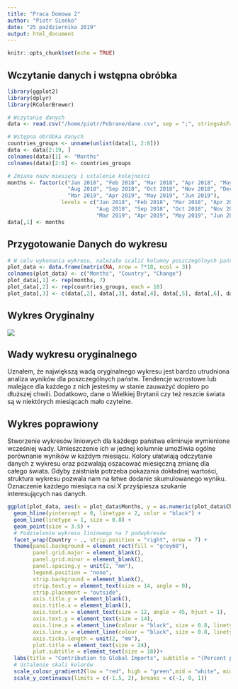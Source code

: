 ```yaml
---
title: "Praca Domowa 2"
author: "Piotr Sieńko"
date: "25 października 2019"
output: html_document
---
```


```r
knitr::opts_chunk$set(echo = TRUE)
```

## Wczytanie danych i wstępna obróbka

```r
library(ggplot2)
library(dplyr)
library(RColorBrewer)

# Wczytanie danych
data <- read.csv("/home/piotr/Pobrane/dane.csv", sep = ";", stringsAsFactors = FALSE)

# Wstępna obróbka danych
countries_groups <- unname(unlist(data[1, 2:8]))
data <- data[2:19, ]
colnames(data)[1] <- "Months"
colnames(data)[2:8] <- countries_groups

# Zmiana nazw miesięcy i ustalenie kolejności 
months <- factor(c("Jan 2018", "Feb 2018", "Mar 2018", "Apr 2018", "May 2018", "Jun 2018", "Jul 2018",
                   "Aug 2018", "Sep 2018", "Oct 2018", "Nov 2018", "Dec 2018", "Jan 2019",  "Feb 2019",
                   "Mar 2019", "Apr 2019", "May 2019", "Jun 2019"),
                 levels = c("Jan 2018", "Feb 2018", "Mar 2018", "Apr 2018", "May 2018", "Jun 2018", "Jul 2018",
                            "Aug 2018", "Sep 2018", "Oct 2018", "Nov 2018", "Dec 2018", "Jan 2019",  "Feb 2019",
                            "Mar 2019", "Apr 2019", "May 2019", "Jun 2019"))
data[,1] <- months
```

## Przygotowanie Danych do wykresu


```r
# W celu wykonania wykresu, należało scalić kolumny poszczególnych państw w jedną 
plot_data <- data.frame(matrix(NA, nrow = 7*18, ncol = 3))
colnames(plot_data) <- c("Months", "Country", "Change")
plot_data[,1] <- rep(months, 7)
plot_data[,2] <- rep(countries_groups, each = 18)
plot_data[,3] <- c(data[,2], data[,3], data[,4], data[,5], data[,6], data[,7], data[,8])
```

## Wykres Oryginalny



![](/home/piotr/Pobrane/indeks.png)

## Wady wykresu oryginalnego

Uznałem, że największą wadą oryginalnego wykresu jest bardzo utrudniona analiza wyników dla poszczególnych państw. Tendencje wzrostowe lub malejące dla każdego z nich jesteśmy w stanie zauważyć dopiero po dłuższej chwili. Dodatkowo, dane o Wielkiej Brytanii czy też reszcie świata są w niektórych miesiącach mało czytelne. 

## Wykres poprawiony 

Stworzenie wykresów liniowych dla każdego państwa eliminuje wymienione wcześniej wady. Umieszczenie ich w jednej kolumnie umożliwia ogólne porównanie wyników w każdym miesiącu. Kolory ułatwiają odczytanie danych z wykresu oraz pozwalają oszacować miesięczną zmianę dla całego świata. Gdyby zaistniała potrzeba pokazania dokładnej wartości, struktura wykresu pozwala nam na łatwe dodanie skumulowanego wyniku. Oznaczenie każdego miesiąca na osi X przyśpiesza szukanie interesujących nas danych.


```r

ggplot(plot_data, aes(x = plot_data$Months, y = as.numeric(plot_data$Change), color = as.numeric(Change), group = Country)) +
  geom_hline(yintercept = 0, linetype = 2, color = "black") +
  geom_line(linetype = 1, size = 0.8) +
  geom_point(size = 3.5) +
  # Podzielenie wykresu liniowego na 7 podwykresów
  facet_wrap(Country ~ ., strip.position = "right", nrow = 7) + 
  theme(panel.background = element_rect(fill = "grey60"),
        panel.grid.major = element_blank(),
        panel.grid.minor = element_blank(),
        panel.spacing.y = unit(2, "mm"),
        legend.position = "none",
        strip.background = element_blank(),
        strip.text.y = element_text(size = 14, angle = 0),
        strip.placement = "outside",
        axis.title.y = element_blank(),
        axis.title.x = element_blank(),
        axis.text.x = element_text(size = 12, angle = 45, hjust = 1),
        axis.text.y = element_text(size = 14),
        axis.line.x = element_line(colour = "black", size = 0.8, linetype = 1),
        axis.line.y = element_line(colour = "black", size = 0.8, linetype = 1),
        axis.ticks.length = unit(2, "mm"),
        plot.title = element_text(size = 24),
        plot.subtitle = element_text(size = 18))+
  labs(title = "Contribution to Global Imports", subtitle = "(Percent points, three-month moving average)") +
  # Ustalenie skali kolorów
  scale_colour_gradient2(low = "red", high = "green",mid = "white", midpoint = 0) +
  scale_y_continuous(limits = c(-1.5, 2), breaks = c(-1, 0, 1)) 


```

